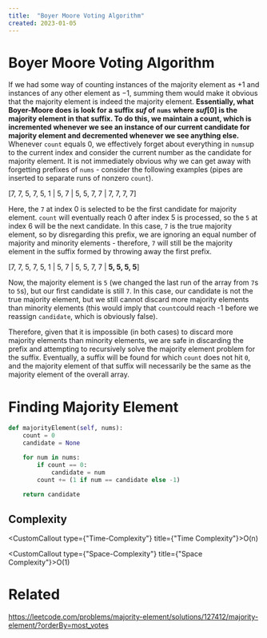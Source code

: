 ```yaml
---
title:  "Boyer Moore Voting Algorithm"
created: 2023-01-05
---
```

# Boyer Moore Voting Algorithm

If we had some way of counting instances of the majority element as +1 and instances of any other element as −1, summing them would make it obvious that the majority element is indeed the majority element. **Essentially, what Boyer-Moore does is look for a suffix $suf$ of `nums` where $suf[0]$ is the majority element in that suffix. To do this, we maintain a count, which is incremented whenever we see an instance of our current candidate for majority element and decremented whenever we see anything else.** Whenever `count` equals 0, we effectively forget about everything in `nums`up to the current index and consider the current number as the candidate for majority element. It is not immediately obvious why we can get away with forgetting prefixes of `nums` - consider the following examples (pipes are inserted to separate runs of nonzero `count`).

[7, 7, 5, 7, 5, 1 | 5, 7 | 5, 5, 7, 7 | 7, 7, 7, 7]

Here, the `7` at index 0 is selected to be the first candidate for majority element. `count` will eventually reach 0 after index 5 is processed, so the `5` at index 6 will be the next candidate. In this case, `7` is the true majority element, so by disregarding this prefix, we are ignoring an equal number of majority and minority elements - therefore, `7` will still be the majority element in the suffix formed by throwing away the first prefix.

\[7, 7, 5, 7, 5, 1 | 5, 7 | 5, 5, 7, 7 | **5, 5, 5, 5**\]

Now, the majority element is `5` (we changed the last run of the array from `7`s to `5`s), but our first candidate is still `7`. In this case, our candidate is not the true majority element, but we still cannot discard more majority elements than minority elements (this would imply that `count`could reach -1 before we reassign `candidate`, which is obviously false).

Therefore, given that it is impossible (in both cases) to discard more majority elements than minority elements, we are safe in discarding the prefix and attempting to recursively solve the majority element problem for the suffix. Eventually, a suffix will be found for which `count` does not hit `0`, and the majority element of that suffix will necessarily be the same as the majority element of the overall array.

# Finding Majority Element

```python
def majorityElement(self, nums):
	count = 0
	candidate = None

	for num in nums:
		if count == 0:
			candidate = num
		count += (1 if num == candidate else -1)

	return candidate
```

## Complexity

<CustomCallout type={"Time-Complexity"} title={"Time Complexity"}>O(n)</CustomCallout>

<CustomCallout type={"Space-Complexity"} title={"Space Complexity"}>O(1)</CustomCallout>

# Related

https://leetcode.com/problems/majority-element/solutions/127412/majority-element/?orderBy=most_votes
